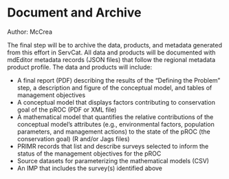 # Document and Archive {-#document}

Author: McCrea

The final step will be to archive the data, products, and metadata generated from this effort in ServCat. All data and products will be documented with mdEditor metadata records (JSON files) that follow the regional metadata product profile. The data and products will include: 

- A final report (PDF) describing the results of the “Defining the Problem” step, a description and figure of the conceptual model, and tables of management objectives 
- A conceptual model that displays factors contributing to conservation goal of the pROC (PDF or XML file) 
- A mathematical model that quantifies the relative contributions of the conceptual model’s attributes (e.g., environmental factors, population parameters, and management actions) to the state of the pROC (the conservation goal) (R and/or Jags files)
- PRIMR records that list and describe surveys selected to inform the status of the management objectives for the pROC 
- Source datasets for parameterizing the mathematical models (CSV) 
- An IMP that includes the survey(s) identified above 